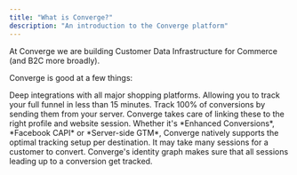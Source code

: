 ```yaml
---
title: "What is Converge?"
description: "An introduction to the Converge platform"
---
```


At Converge we are building Customer Data Infrastructure for Commerce (and B2C more broadly).

Converge is good at a few things:

<CardGroup cols={2}>
  <Card title="Fast Installation" icon="bolt">
    Deep integrations with all major shopping platforms. Allowing you to track
    your full funnel in less than 15 minutes.
  </Card>
  <Card title="Server-side Conversions" icon="server">
    Track 100% of conversions by sending them from your server. Converge takes
    care of linking these to the right profile and website session.
  </Card>
  <Card title="Destinations with Batteries Included" icon="battery-full">
    Whether it's *Enhanced Conversions*, *Facebook CAPI* or *Server-side GTM*,
    Converge natively supports the optimal tracking setup per destination.
  </Card>
  <Card title="Customer re-identification" icon="id-badge">
    It may take many sessions for a customer to convert. Converge's identity
    graph makes sure that all sessions leading up to a conversion get tracked.
  </Card>
</CardGroup>
